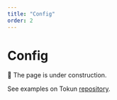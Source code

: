 ```yaml
---
title: "Config"
order: 2
---
```


# Config

🚧 The page is under construction.

See examples on Tokun [repository](https://github.com/bartoszrajchert/tokun/tree/main/examples).
